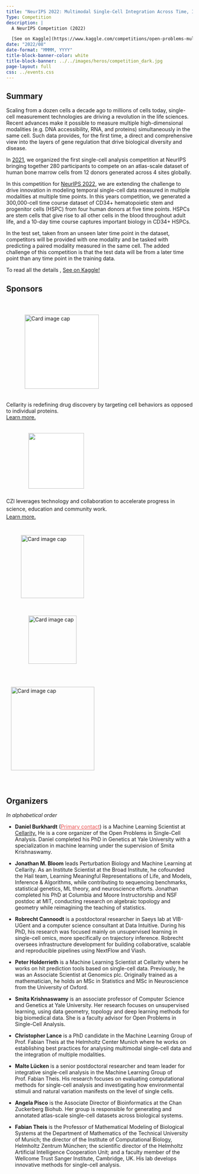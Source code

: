 ```yaml
---
title: "NeurIPS 2022: Multimodal Single-Cell Integration Across Time, Individuals, and Batches"
Type: Competition
description: |
  A NeurIPS Competition (2022)

  [See on Kaggle](https://www.kaggle.com/competitions/open-problems-multimodal){class="btn btn-primary" target="blank" style="border: 1px solid white;"}
date: "2022/08"
date-format: "MMMM, YYYY"
title-block-banner-color: white
title-block-banner: ../../images/heros/competition_dark.jpg
page-layout: full
css: ../events.css
---
```


:::{layout="[[30,70]]"}
::::{.section-header}
## Summary
::::

::::{.section-content}

Scaling from a dozen cells a decade ago to millions of cells today, single-cell measurement technologies are driving a revolution in the life sciences. Recent advances make it possible to measure multiple high-dimensional modalities (e.g. DNA accessibility, RNA, and proteins) simultaneously in the same cell. Such data provides, for the first time, a direct and comprehensive view into the layers of gene regulation that drive biological diversity and disease.

In [2021](https://openproblems.bio/neurips_2021), we organized the first single-cell analysis competition at NeurIPS bringing together 280 participants to compete on an atlas-scale dataset of human bone marrow cells from 12 donors generated across 4 sites globally. 

In this competition for [NeurIPS 2022](https://neurips.cc/Conferences/2022/CompetitionTrack), we are extending the challenge to drive innovation in modeling temporal single-cell data measured in multiple modalities at multiple time points. In this years competition, we generated a 300,000-cell time course dataset of CD34+ hematopoietic stem and progenitor cells (HSPC) from four human donors at five time points. HSPCs are stem cells that give rise to all other cells in the blood throughout adult life, and a 10-day time course captures important biology in CD34+ HSPCs.

In the test set, taken from an unseen later time point in the dataset, competitors will be provided with one modality and be tasked with predicting a paired modality measured in the same cell. The added challenge of this competition is that the test data will be from a later time point than any time point in the training data.

To read all the details , [See on Kaggle!](https://www.kaggle.com/competitions/open-problems-multimodal/)
::::
:::


:::{layout="[[30,70]]"}
::::{.section-header}
## Sponsors
::::

::::{.section-content}

```{=html}
<div class="grid">
  <div class="card card-shadow g-col-12 g-col-lg-5 g-start-lg-2">
    <img class="card-img-top" src="/images/sponsor/logotypemarkcolor.svg" alt="Card image cap" style="width:200px;  margin: 40px 50px 20px; background-color:white;">
    <div class="card-body" style="padding-top: 0px;">
      <p class="card-text">Cellarity is redefining drug discovery by targeting cell behaviors as opposed to individual proteins.<br><a class="stretched-link" href="https://cellarity.com/careers?utm_source=neurips&utm_medium=push-notification&utm_campaign=neurips&utm_content=neurips-competition">Learn more.</a></p>
    </div>
  </div>

  <div class="card card-shadow g-col-12 g-col-lg-5">
    <img class="card-img-top" src="/images/sponsor/CZI_Logotype.svg" style="width:150px; margin: 20px 60px 10px; background-color:white;">
    <div class="card-body" style="padding-top: 0px;">
      <p class="card-text" style="line-height: 1.3rem;">CZI leverages technology and collaboration to accelerate progress in science, education and community work.<br> <a class="stretched-link" href="https://czi.org">Learn more.</a></p>
    </div>
  </div>



  <div class="card card-shadow g-col-12 g-col-lg-4">
    <img class="card-img-top" src="/images/sponsor/biohub_logo.svg" alt="Card image cap" style="width:170px;  margin: 25px 40px;">
    <div class="card-body" style="padding-top: 0px;">
      <a class="stretched-link" href="https://www.czbiohub.org/"></a>
    </div>
  </div>


  <div class="card card-shadow g-col-12 g-col-lg-4">
    <img class="card-img-top" src="/images/sponsor/yale-logo-sprite.svg" alt="Card image cap" style="width:130px;  margin: 22px 60px;">
    <div class="card-body" style="padding-top: 0px;">
      <a class="stretched-link" href="https://www.yale.edu/"></a>
    </div>
  </div>




  <div class="card card-shadow g-col-12 g-col-lg-4">
    <img class="card-img-top" src="/images/sponsor/helmholtz_logotype.svg" alt="Card image cap" style="width:225px;  margin: 40px 12.5px">
    <div class="card-body" style="padding-top: 0px;">
      <a class="stretched-link" href="https://www.helmholtz-muenchen.de/icb/index.html"></a>
    </div>
  </div>
</div>

```
::::
:::

:::{layout="[[30,70]]"}
::::{.section-header}
## Organizers
::::

::::{.section-content}

_In alphabetical order_

-   **Daniel Burkhardt** (<a href="mailto:dburkhardt@cellarity.com?subject=%5BNeurIPS_2021%5D" style="color: #EB5252;">Primary contact</a>) is a Machine Learning
    Scientist at [Cellarity.](https://cellarity.com) He is a core organizer of the Open Problems
    in Single-Cell Analysis. Daniel completed his PhD in Genetics at
    Yale University with a specialization in machine learning under the
    supervision of Smita Krishnaswamy.

-   **Jonathan M. Bloom** leads Perturbation Biology and Machine Learning at Cellarity. As an Institute Scientist at the Broad Institute, he cofounded the Hail team, Learning Meaningful Representations of Life, and Models, Inference & Algorithms, while contributing to sequencing benchmarks, statistical genetics, ML theory, and neuroscience efforts. Jonathan completed his PhD at Columbia and Moore Instructorship and NSF postdoc at MIT, conducting research on algebraic topology and geometry while reimagining the teaching of statistics.  

-   **Robrecht Cannoodt** is a postdoctoral researcher in Saeys lab at 
    VIB-UGent and a computer science consultant at Data Intuitive.
    During his PhD, his research was focused mainly on unsupervised learning in 
    single-cell omics, more specifically on trajectory inference. Robrecht 
    oversees infrastructure development for building collaborative, scalable 
    and reproducible pipelines using NextFlow and Viash.
    
-   **Peter Holderrieth** is a Machine Learning Scientist at Cellarity where he works on hit 
    prediction tools based on single-cell data. Previously, he was an Associate Scientist at 
    Genomics plc. Originally trained as a mathematician, he holds an MSc in Statistics and 
    MSc in Neuroscience from the University of Oxford.
    

-   **Smita Krishnaswamy** is an associate professor of Computer Science and
    Genetics at Yale University. Her research focuses on unsupervised
    learning, using data geometry, topology and deep learning methods
    for big biomedical data. She is a faculty advisor for Open Problems
    in Single-Cell Analysis.

-   **Christopher Lance** is a PhD candidate in the Machine Learning Group of Prof. Fabian Theis 
    at the Helmholtz Center Munich where he works on establishing best practices for analysing multimodal single-cell data
    and the integration of multiple modalities.

-   **Malte Lücken** is a senior postdoctoral researcher and team leader
    for integrative single-cell analysis in the Machine Learning Group
    of Prof. Fabian Theis. His research focuses on evaluating
    computational methods for single-cell analysis and investigating how
    environmental stimuli and natural variation manifests on the level
    of single cells.


-   **Angela Pisco** is the Associate Director of Bioinformatics at the Chan Zuckerberg Biohub.
    Her group is responsible for generating and annotated atlas-scale single-cell
    datasets across biological systems.

-   **Fabian Theis** is the Professor of Mathematical Modeling of Biological
    Systems at the Department of Mathematics of the Technical University
    of Munich; the director of the Institute of Computational Biology,
    Helmholtz Zentrum München; the scientific director of the Helmholtz
    Artificial Intelligence Cooperation Unit; and a faculty member of
    the Wellcome Trust Sanger Institute, Cambridge, UK. His lab develops innovative
    methods for single-cell analysis.

::::
:::